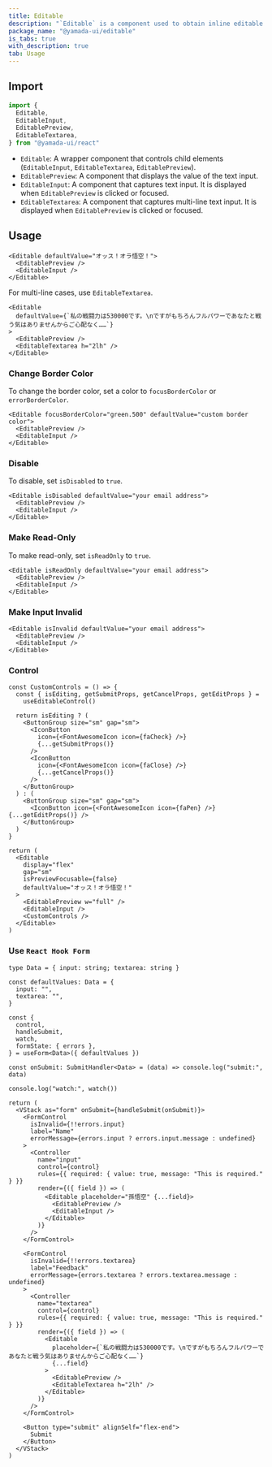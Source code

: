```yaml
---
title: Editable
description: "`Editable` is a component used to obtain inline editable text input."
package_name: "@yamada-ui/editable"
is_tabs: true
with_description: true
tab: Usage
---
```


## Import

```ts
import {
  Editable,
  EditableInput,
  EditablePreview,
  EditableTextarea,
} from "@yamada-ui/react"
```

- `Editable`: A wrapper component that controls child elements (`EditableInput`, `EditableTextarea`, `EditablePreview`).
- `EditablePreview`: A component that displays the value of the text input.
- `EditableInput`: A component that captures text input. It is displayed when `EditablePreview` is clicked or focused.
- `EditableTextarea`: A component that captures multi-line text input. It is displayed when `EditablePreview` is clicked or focused.

## Usage

```tsx
<Editable defaultValue="オッス！オラ悟空！">
  <EditablePreview />
  <EditableInput />
</Editable>
```

For multi-line cases, use `EditableTextarea`.

```tsx
<Editable
  defaultValue={`私の戦闘力は530000です。\nですがもちろんフルパワーであなたと戦う気はありませんからご心配なく……`}
>
  <EditablePreview />
  <EditableTextarea h="2lh" />
</Editable>
```

### Change Border Color

To change the border color, set a color to `focusBorderColor` or `errorBorderColor`.

```tsx
<Editable focusBorderColor="green.500" defaultValue="custom border color">
  <EditablePreview />
  <EditableInput />
</Editable>
```

### Disable

To disable, set `isDisabled` to `true`.

```tsx
<Editable isDisabled defaultValue="your email address">
  <EditablePreview />
  <EditableInput />
</Editable>
```

### Make Read-Only

To make read-only, set `isReadOnly` to `true`.

```tsx
<Editable isReadOnly defaultValue="your email address">
  <EditablePreview />
  <EditableInput />
</Editable>
```

### Make Input Invalid

```tsx
<Editable isInvalid defaultValue="your email address">
  <EditablePreview />
  <EditableInput />
</Editable>
```

### Control

```tsx functional=true
const CustomControls = () => {
  const { isEditing, getSubmitProps, getCancelProps, getEditProps } =
    useEditableControl()

  return isEditing ? (
    <ButtonGroup size="sm" gap="sm">
      <IconButton
        icon={<FontAwesomeIcon icon={faCheck} />}
        {...getSubmitProps()}
      />
      <IconButton
        icon={<FontAwesomeIcon icon={faClose} />}
        {...getCancelProps()}
      />
    </ButtonGroup>
  ) : (
    <ButtonGroup size="sm" gap="sm">
      <IconButton icon={<FontAwesomeIcon icon={faPen} />} {...getEditProps()} />
    </ButtonGroup>
  )
}

return (
  <Editable
    display="flex"
    gap="sm"
    isPreviewFocusable={false}
    defaultValue="オッス！オラ悟空！"
  >
    <EditablePreview w="full" />
    <EditableInput />
    <CustomControls />
  </Editable>
)
```

### Use `React Hook Form`

```tsx functional=true
type Data = { input: string; textarea: string }

const defaultValues: Data = {
  input: "",
  textarea: "",
}

const {
  control,
  handleSubmit,
  watch,
  formState: { errors },
} = useForm<Data>({ defaultValues })

const onSubmit: SubmitHandler<Data> = (data) => console.log("submit:", data)

console.log("watch:", watch())

return (
  <VStack as="form" onSubmit={handleSubmit(onSubmit)}>
    <FormControl
      isInvalid={!!errors.input}
      label="Name"
      errorMessage={errors.input ? errors.input.message : undefined}
    >
      <Controller
        name="input"
        control={control}
        rules={{ required: { value: true, message: "This is required." } }}
        render={({ field }) => (
          <Editable placeholder="孫悟空" {...field}>
            <EditablePreview />
            <EditableInput />
          </Editable>
        )}
      />
    </FormControl>

    <FormControl
      isInvalid={!!errors.textarea}
      label="Feedback"
      errorMessage={errors.textarea ? errors.textarea.message : undefined}
    >
      <Controller
        name="textarea"
        control={control}
        rules={{ required: { value: true, message: "This is required." } }}
        render={({ field }) => (
          <Editable
            placeholder={`私の戦闘力は530000です。\nですがもちろんフルパワーであなたと戦う気はありませんからご心配なく……`}
            {...field}
          >
            <EditablePreview />
            <EditableTextarea h="2lh" />
          </Editable>
        )}
      />
    </FormControl>

    <Button type="submit" alignSelf="flex-end">
      Submit
    </Button>
  </VStack>
)
```
